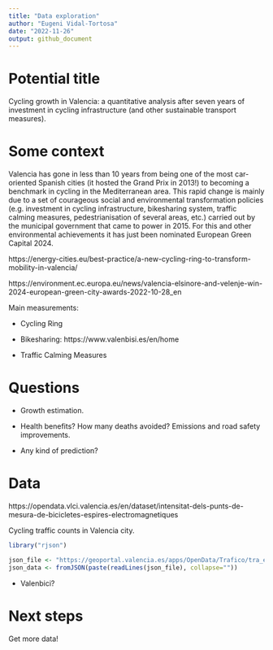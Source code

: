 ```yaml
---
title: "Data exploration"
author: "Eugeni Vidal-Tortosa"
date: "2022-11-26"
output: github_document    
---
```


# Potential title

Cycling growth in Valencia: a quantitative analysis after seven years of investment in cycling infrastructure (and other sustainable transport measures).

<!-- Alternative title: 'From Grand Prix (2013) to European Green Capital (2024)' -->

# Some context

Valencia has gone in less than 10 years from being one of the most car-oriented Spanish cities (it hosted the Grand Prix in 2013!) to becoming a benchmark in cycling in the Mediterranean area. 
This rapid change is mainly due to a set of courageous social and environmental transformation policies (e.g. investment in cycling infrastructure, bikesharing system, traffic calming measures, pedestrianisation of several areas, etc.) carried out by the municipal government that came to power in 2015. 
For this and other environmental achievements it has just been nominated European Green Capital 2024.

https://energy-cities.eu/best-practice/a-new-cycling-ring-to-transform-mobility-in-valencia/

https://environment.ec.europa.eu/news/valencia-elsinore-and-velenje-win-2024-european-green-city-awards-2022-10-28_en

Main measurements:

- Cycling Ring

- Bikesharing: https://www.valenbisi.es/en/home

- Traffic Calming Measures

# Questions

- Growth estimation.

- Health benefits? How many deaths avoided? Emissions and road safety improvements.

- Any kind of prediction? 

# Data 

https://opendata.vlci.valencia.es/en/dataset/intensitat-dels-punts-de-mesura-de-bicicletes-espires-electromagnetiques

Cycling traffic counts in Valencia city.

```r
library("rjson")

json_file <- "https://geoportal.valencia.es/apps/OpenData/Trafico/tra_espiras_bici_p.json"
json_data <- fromJSON(paste(readLines(json_file), collapse=""))
```

- Valenbici?

# Next steps

Get more data!
